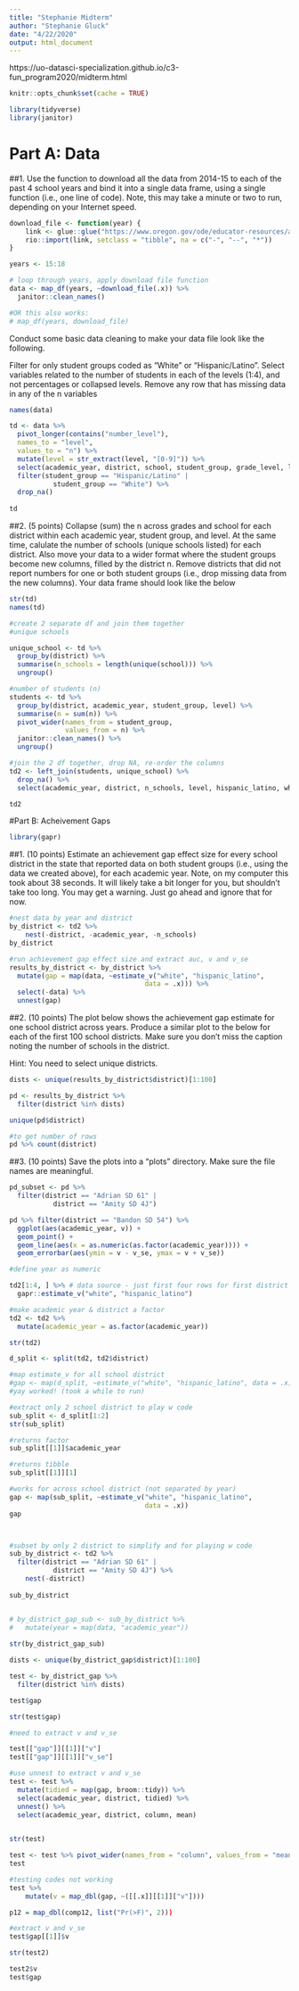 ---
title: "Stephanie Midterm"
author: "Stephanie Gluck"
date: "4/22/2020"
output: html_document
---

https://uo-datasci-specialization.github.io/c3-fun_program2020/midterm.html

```{r setup}
knitr::opts_chunk$set(cache = TRUE)

library(tidyverse)
library(janitor)
```


# Part A: Data 

##1. Use the function to download all the data from 2014-15 to each of the past 4 school years and bind it into a single data frame, using a single function (i.e., one line of code). Note, this may take a minute or two to run, depending on your Internet speed.

```{r download_file}

download_file <- function(year) {
    link <- glue::glue("https://www.oregon.gov/ode/educator-resources/assessment/TestResults20{year}/pagr_schools_ela_raceethnicity_{year-1}{year}.xlsx")
    rio::import(link, setclass = "tibble", na = c("-", "--", "*"))
}

```

```{r download_data}
years <- 15:18

# loop through years, apply download file function
data <- map_df(years, ~download_file(.x)) %>% 
  janitor::clean_names()

#OR this also works: 
# map_df(years, download_file)

```

Conduct some basic data cleaning to make your data file look like the following.

Filter for only student groups coded as "White" or "Hispanic/Latino".
Select variables related to the number of students in each of the levels (1:4), and not percentages or collapsed levels.
Remove any row that has missing data in any of the n variables

```{r data cleaning}

names(data)

td <- data %>% 
  pivot_longer(contains("number_level"), 
  names_to = "level", 
  values_to = "n") %>%  
  mutate(level = str_extract(level, "[0-9]")) %>% 
  select(academic_year, district, school, student_group, grade_level, level, n) %>% 
  filter(student_group == "Hispanic/Latino" |
           student_group == "White") %>% 
  drop_na()
  
td

```

##2. (5 points) Collapse (sum) the n across grades and school for each district within each academic year, student group, and level. At the same time, calulate the number of schools (unique schools listed) for each district. Also move your data to a wider format where the student groups become new columns, filled by the district n. Remove districts that did not report numbers for one or both student groups (i.e., drop missing data from the new columns). Your data frame should look like the below

```{r}

str(td)
names(td)

#create 2 separate df and join them together 
#unique schools 

unique_school <- td %>% 
  group_by(district) %>% 
  summarise(n_schools = length(unique(school))) %>% 
  ungroup()

#number of students (n)
students <- td %>% 
  group_by(district, academic_year, student_group, level) %>% 
  summarise(n = sum(n)) %>% 
  pivot_wider(names_from = student_group, 
              values_from = n) %>% 
  janitor::clean_names() %>% 
  ungroup()

#join the 2 df together, drop NA, re-order the columns
td2 <- left_join(students, unique_school) %>% 
  drop_na() %>% 
  select(academic_year, district, n_schools, level, hispanic_latino, white)

td2

```

#Part B: Acheivement Gaps 

```{r}
library(gapr)

```

##1. (10 points) Estimate an achievement gap effect size for every school district in the state that reported data on both student groups (i.e., using the data we created above), for each academic year. Note, on my computer this took about 38 seconds. It will likely take a bit longer for you, but shouldn’t take too long. You may get a warning. Just go ahead and ignore that for now.

```{r}

#nest data by year and district 
by_district <- td2 %>%
    nest(-district, -academic_year, -n_schools)
by_district

#run achievement gap effect size and extract auc, v and v_se
results_by_district <- by_district %>%
  mutate(gap = map(data, ~estimate_v("white", "hispanic_latino", 
                                  data = .x))) %>% 
  select(-data) %>% 
  unnest(gap)
```


##2. (10 points) The plot below shows the achievement gap estimate for one school district across years. Produce a similar plot to the below for each of the first 100 school districts. Make sure you don’t miss the caption noting the number of schools in the district.

Hint: You need to select unique districts.

```{r}
dists <- unique(results_by_district$district)[1:100]

pd <- results_by_district %>% 
  filter(district %in% dists)

unique(pd$district)

#to get number of rows 
pd %>% count(district)

```

##3. (10 points) Save the plots into a “plots” directory. Make sure the file names are meaningful.

```{r}

pd_subset <- pd %>% 
  filter(district == "Adrian SD 61" |
           district == "Amity SD 4J")

pd %>% filter(district == "Bandon SD 54") %>% 
  ggplot(aes(academic_year, v)) + 
  geom_point() +
  geom_line(aes(x = as.numeric(as.factor(academic_year)))) +
  geom_errorbar(aes(ymin = v - v_se, ymax = v + v_se))

#define year as numeric 

```




```{r, eval = FALSE}
td2[1:4, ] %>% # data source - just first four rows for first district
  gapr::estimate_v("white", "hispanic_latino") 

#make academic year & district a factor 
td2 <- td2 %>% 
  mutate(academic_year = as.factor(academic_year))

str(td2)

d_split <- split(td2, td2$district)

#map estimate_v for all school district 
#gap <- map(d_split, ~estimate_v("white", "hispanic_latino", data = .x))
#yay worked! (took a while to run)

#extract only 2 school district to play w code
sub_split <- d_split[1:2]
str(sub_split)

#returns factor 
sub_split[[1]]$academic_year

#returns tibble
sub_split[[1]][1]

#works for across school district (not separated by year)
gap <- map(sub_split, ~estimate_v("white", "hispanic_latino", 
                                  data = .x))
gap



#subset by only 2 district to simplify and for playing w code
sub_by_district <- td2 %>%
  filter(district == "Adrian SD 61" |
           district == "Amity SD 4J") %>% 
    nest(-district)
    
sub_by_district


# by_district_gap_sub <- sub_by_district %>%
#   mutate(year = map(data, "academic_year"))
   
str(by_district_gap_sub)

dists <- unique(by_district_gap$district)[1:100]

test <- by_district_gap %>% 
  filter(district %in% dists)

test$gap

str(test$gap)

#need to extract v and v_se

test[["gap"]][[1]]["v"]
test[["gap"]][[1]]["v_se"]

#use unnest to extract v and v_se
test <- test %>% 
  mutate(tidied = map(gap, broom::tidy)) %>% 
  select(academic_year, district, tidied) %>%  
  unnest() %>%  
  select(academic_year, district, column, mean)
  

str(test)

test <- test %>% pivot_wider(names_from = "column", values_from = "mean")
test

#testing codes not working 
test %>%
    mutate(v = map_dbl(gap, ~([[.x]][[1]]["v"])))

p12 = map_dbl(comp12, list("Pr(>F)", 2)))

#extract v and v_se
test$gap[[1]]$v

str(test2)

test2$v
test$gap


```

